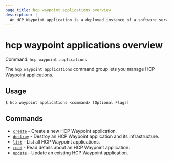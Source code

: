 ```yaml
---
page_title: hcp waypoint applications overview
description: |-
  An HCP Waypoint application is a deployed instance of a software service created with a pre-defined template. Use `hcp waypoint applications` commands to manage HCP Waypoint applications.
---
```


# hcp waypoint applications overview

Command: `hcp waypoint applications` 

The `hcp waypoint applications` command group lets you manage HCP Waypoint
applications.

## Usage

```shell-session
$ hcp waypoint applications <command> [Optional Flags]
```

## Commands

- [`create`](/hcp/docs/cli/commands/waypoint/applications/create) - Create a new HCP Waypoint application.
- [`destroy`](/hcp/docs/cli/commands/waypoint/applications/destroy) - Destroy an HCP Waypoint application and its infrastructure.
- [`list`](/hcp/docs/cli/commands/waypoint/applications/list) - List all HCP Waypoint applications.
- [`read`](/hcp/docs/cli/commands/waypoint/applications/read) - Read details about an HCP Waypoint application.
- [`update`](/hcp/docs/cli/commands/waypoint/applications/update) - Update an existing HCP Waypoint application.

